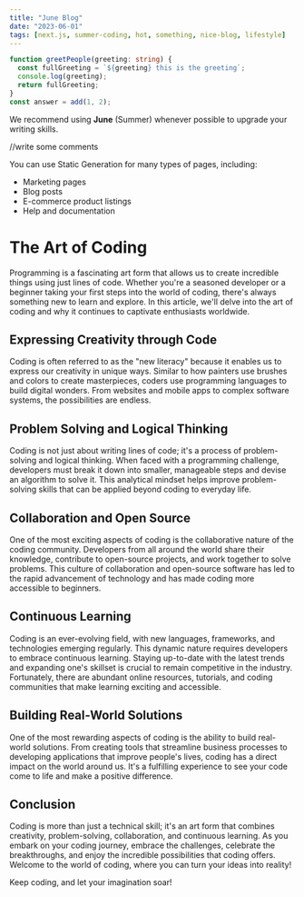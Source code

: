 ```yaml
---
title: "June Blog"
date: "2023-06-01"
tags: [next.js, summer-coding, hot, something, nice-blog, lifestyle]
---
```


```ts
function greetPeople(greeting: string) {
  const fullGreeting = `${greeting} this is the greeting`;
  console.log(greeting);
  return fullGreeting;
}
const answer = add(1, 2);
```

We recommend using **June** (Summer) whenever possible to upgrade your writing skills.

//write some comments

You can use Static Generation for many types of pages, including:

- Marketing pages
- Blog posts
- E-commerce product listings
- Help and documentation

# The Art of Coding

Programming is a fascinating art form that allows us to create incredible things using just lines of code. Whether you're a seasoned developer or a beginner taking your first steps into the world of coding, there's always something new to learn and explore. In this article, we'll delve into the art of coding and why it continues to captivate enthusiasts worldwide.

## Expressing Creativity through Code

Coding is often referred to as the "new literacy" because it enables us to express our creativity in unique ways. Similar to how painters use brushes and colors to create masterpieces, coders use programming languages to build digital wonders. From websites and mobile apps to complex software systems, the possibilities are endless.

## Problem Solving and Logical Thinking

Coding is not just about writing lines of code; it's a process of problem-solving and logical thinking. When faced with a programming challenge, developers must break it down into smaller, manageable steps and devise an algorithm to solve it. This analytical mindset helps improve problem-solving skills that can be applied beyond coding to everyday life.

## Collaboration and Open Source

One of the most exciting aspects of coding is the collaborative nature of the coding community. Developers from all around the world share their knowledge, contribute to open-source projects, and work together to solve problems. This culture of collaboration and open-source software has led to the rapid advancement of technology and has made coding more accessible to beginners.

## Continuous Learning

Coding is an ever-evolving field, with new languages, frameworks, and technologies emerging regularly. This dynamic nature requires developers to embrace continuous learning. Staying up-to-date with the latest trends and expanding one's skillset is crucial to remain competitive in the industry. Fortunately, there are abundant online resources, tutorials, and coding communities that make learning exciting and accessible.

## Building Real-World Solutions

One of the most rewarding aspects of coding is the ability to build real-world solutions. From creating tools that streamline business processes to developing applications that improve people's lives, coding has a direct impact on the world around us. It's a fulfilling experience to see your code come to life and make a positive difference.

## Conclusion

Coding is more than just a technical skill; it's an art form that combines creativity, problem-solving, collaboration, and continuous learning. As you embark on your coding journey, embrace the challenges, celebrate the breakthroughs, and enjoy the incredible possibilities that coding offers. Welcome to the world of coding, where you can turn your ideas into reality!

Keep coding, and let your imagination soar!
